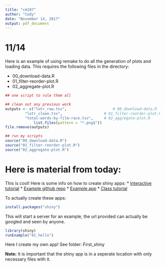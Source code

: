 ```yaml
---
title: "cm107"
author: "Cody"
date: "November 14, 2017"
output: pdf_document
---
```

# 11/14

Here is an example of using remake to do all the generation of plots and loading data. This requires the following files in the directory:

* 00_download-data.R
* 01_filter-reorder-plot.R
* 02_aggregate-plot.R

```r
## one script to rule them all

## clean out any previous work
outputs <- c("lotr_raw.tsv",                     # 00_download-data.R
	     "lotr_clean.tsv",                   # 01_filter-reorder-plot.R
	     "total-words-by-film-race.tsv",     # 02_aggregate-plot.R
             list.files(pattern = "*.png$"))
file.remove(outputs)

## run my scripts
source("00_download-data.R")
source("01_filter-reorder-plot.R")
source("02_aggregate-plot.R")
```

# Here is material from today:

This is cool! Here is some info on how to create shiny apps:
* [Interactive tutorial](https://docs.google.com/presentation/d/1dXhqqsD7dPOOdcC5Y7RW--dEU7UfU52qlb0YD3kKeLw/edit#slide=id.gd53c66aaf_0_1)
* [Example github repo](https://github.com/sdasadia/Global-Terrorism-Database)
* [Example app](https://sarthakdasadia.shinyapps.io/GlobalTerrorism/)
* [Class tutorial](http://stat545.com/shiny01_activity.html)

To actually create these apps:
```r
install.packages("shiny")
```

This will start a server for an example, the url provided can actually be googled and seen by anyone.
```r
library(shiny)
runExample("01_hello")
```

Here I create my own app! See folder: First_shiny

**Note:** It is important that the shiny app is in a seperate location with only necessary files with it.



